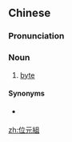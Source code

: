 {{also|位元组}}
==Chinese==
{{zh-forms|s=位元组|type=21}}

===Pronunciation===
{{zh-pron
|m=wèiyuánzǔ
|c=wai6 jyun4 zou2
|cat=n
}}

===Noun===
{{zh-noun}}

# {{lb|zh|Taiwan|Hong Kong|Macau}} [[byte]] {{gloss|unit of storage}}

====Synonyms====
* {{qualifier|Mainland}} {{zh-l|字節}}

{{zh-cat|Computing}}

[[zh:位元組]]
